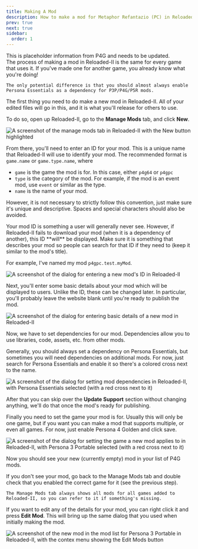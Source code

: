 ```yaml
---
title: Making A Mod
description: How to make a mod for Metaphor Refantazio (PC) in Reloaded-II.
prev: true
next: true
sidebar:
  order: 1
---
```



<Aside>This is placeholder information from P4G and needs to be updated.</Aside>

<Aside>
    The process of making a mod in Reloaded-II is the same for every game that uses it. If you've made one for another game, you already know what you're doing!

    The only potential difference is that you should almost always enable Persona Essentials as a dependency for P3P/P4G/P5R mods.

</Aside>

The first thing you need to do make a new mod in Reloaded-II. All of your edited files will go in this, and it is what you'll release for others to use.

To do so, open up Reloaded-II, go to the **Manage Mods** tab, and click **New**.

![A screenshot of the manage mods tab in Reloaded-II with the New button highlighted](../../../../../assets/general/getting-started/making-a-mod/new-mod.png)

From there, you'll need to enter an ID for your mod. This is a unique name that Reloaded-II will use to identify your mod. The recommended format is `game.name` or `game.type.name`, where

- `game` is the game the mod is for. In this case, either `p4g64` or `p4gpc`
- `type` is the category of the mod. For example, if the mod is an event mod, use `event` or similar as the type.
- `name` is the name of your mod.

However, it is not necessary to strictly follow this convention, just make sure it's unique and descriptive. Spaces and special characters should also be avoided.

<Aside type="caution">
  Your mod ID is something a user will generally never see. However, if
  Reloaded-II fails to download your mod (when it is a dependency of another),
  this ID **will** be displayed. Make sure it is something that describes your
  mod so people can search for that ID if they need to (keep it similar to the
  mod's title).
</Aside>

For example, I've named my mod `p4gpc.test.myMod`.

![A screenshot of the dialog for entering a new mod's ID in Reloaded-II](../../../../../assets/p4g/getting-started/making-a-mod/new-mod-id.png)

Next, you'll enter some basic details about your mod which will be displayed to users. Unlike the ID, these can be changed later. In particular, you'll probably leave the website blank until you're ready to publish the mod.

![A screenshot of the dialog for entering basic details of a new mod in Reloaded-II](../../../../../assets/general/getting-started/making-a-mod/new-mod-details.png)

Now, we have to set dependencies for our mod. Dependencies allow you to use libraries, code, assets, etc. from other mods.

Generally, you should always set a dependency on Persona Essentials, but sometimes you will need dependencies on additional mods. For now, just search for Persona Essentials and enable it so there's a colored cross next to the name.

![A screenshot of the dialog for setting mod dependencies in Reloaded-II, with Persona Essentials selected (with a red cross next to it)](../../../../../assets/general/getting-started/making-a-mod/new-mod-dependencies.png)

After that you can skip over the **Update Support** section without changing anything, we'll do that once the mod's ready for publishing.

Finally you need to set the game your mod is for. Usually this will only be one game, but if you want you can make a mod that supports multiple, or even all games.
For now, just enable Persona 4 Golden and click save.

![A screenshot of the dialog for setting the game a new mod applies to in Reloaded-II, with Persona 3 Portable selected (with a red cross next to it)](../../../../../assets/p4g/getting-started/making-a-mod/new-mod-game.png)

Now you should see your new (currently empty) mod in your list of P4G mods.

<Aside type="tip">
    If you don't see your mod, go back to the Manage Mods tab and double check that you enabled the correct game for it (see the previous step).

    The Manage Mods tab always shows all mods for all games added to Reloaded-II, so you can refer to it if something's missing.

</Aside>

If you want to edit any of the details for your mod, you can right click it and press **Edit Mod**. This will bring up the same dialog that you used when initially making the mod.

![A screenshot of the new mod in the mod list for Persona 3 Portable in Reloaded-II, with the contex menu showing the Edit Mods button](../../../../../assets/p4g/getting-started/making-a-mod/new-mod-edit.png)
